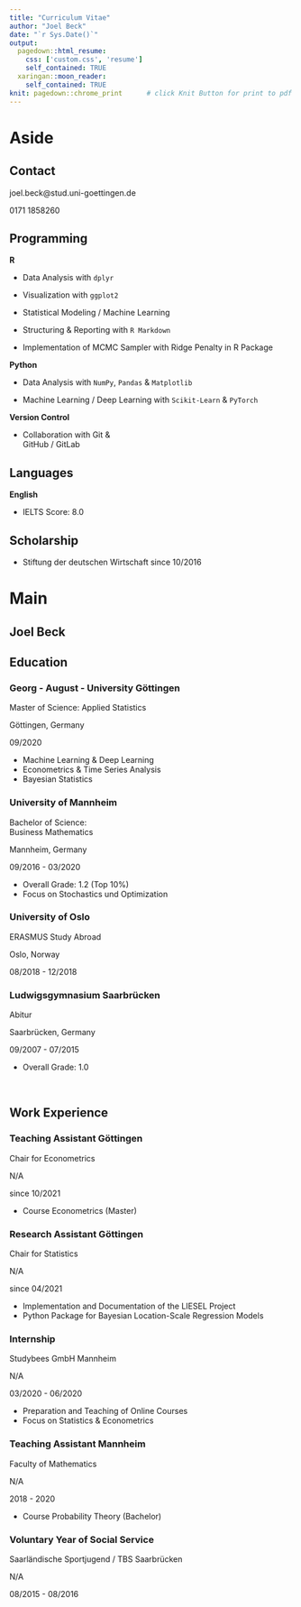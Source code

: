 ```yaml
---
title: "Curriculum Vitae"
author: "Joel Beck"
date: "`r Sys.Date()`"
output:
  pagedown::html_resume:            
    css: ['custom.css', 'resume']
    self_contained: TRUE
  xaringan::moon_reader:              
    self_contained: TRUE
knit: pagedown::chrome_print      # click Knit Button for print to pdf
---
```



Aside
================================================================================




Contact {#contact}
--------------------------------------------------------------------------------

<i class="fa fa-envelope"></i> joel.beck@stud.uni-goettingen.de  

<i class="fas fa-phone"></i> 0171 1858260




Programming {#programming}
-------------------------------------------------------------------

**R**

  - Data Analysis with `dplyr`
  
  - Visualization with `ggplot2`
  
  - Statistical Modeling / Machine Learning
  
  - Structuring & Reporting with `R Markdown` 
  
  - Implementation of MCMC Sampler with Ridge Penalty in R Package
    

**Python**

  - Data Analysis with `NumPy`, `Pandas` & `Matplotlib`
  
  - Machine Learning / Deep Learning with `Scikit-Learn` & `PyTorch`
  

**Version Control**

  - Collaboration with Git & \
  GitHub / GitLab



Languages {#language} 
-------------------------------------------------------------------

**English**

  - IELTS Score: 8.0
  
Scholarship {#scholarship} 
-------------------------------------------------------------------

  - Stiftung der deutschen Wirtschaft since 10/2016 




Main
================================================================================




Joel Beck {#title}
---------------------------------------------------------------------------------




Education {data-icon=graduation-cap data-concise=true}
---------------------------------------------------------------------------------


### Georg - August - University Göttingen

Master of Science: Applied Statistics

Göttingen, Germany

09/2020

- Machine Learning & Deep Learning
- Econometrics & Time Series Analysis
- Bayesian Statistics
 


### University of Mannheim 

Bachelor of Science: \
Business Mathematics

Mannheim, Germany

09/2016 - 03/2020

- Overall Grade: 1.2 (Top 10%)
- Focus on Stochastics und Optimization


### University of Oslo

ERASMUS Study Abroad

Oslo, Norway

08/2018 - 12/2018


### Ludwigsgymnasium Saarbrücken

Abitur 

Saarbrücken, Germany

09/2007 - 07/2015

- Overall Grade: 1.0 


<br> <!-- vergrößert Abstand -->



Work Experience {data-icon=chalkboard-teacher} 
---------------------------------------------------------------------------------

### Teaching Assistant Göttingen

Chair for Econometrics

N/A

since 10/2021

- Course Econometrics (Master)


### Research Assistant Göttingen

Chair for Statistics

N/A

since 04/2021

- Implementation and Documentation of the LIESEL Project
- Python Package for Bayesian Location-Scale Regression Models


### Internship

Studybees GmbH Mannheim

N/A

03/2020 - 06/2020

- Preparation and Teaching of Online Courses
- Focus on Statistics & Econometrics



### Teaching Assistant Mannheim

Faculty of Mathematics

N/A

2018 - 2020

- Course Probability Theory (Bachelor)



### Voluntary Year of Social Service

Saarländische Sportjugend / TBS Saarbrücken

N/A

08/2015 - 08/2016

<!-- - Licensed Track & Field Coach  -->

<br> <!-- verlängert blaue timeline -->
